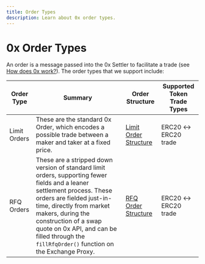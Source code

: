 ```yaml
---
title: Order Types
description: Learn about 0x order types.
---
```


# 0x Order Types

An order is a message passed into the 0x Settler to facilitate a trade (see [How does 0x work?](./introduction-to-0x#how-does-0x-work)). The order types that we support include:

| **Order Type** | **Summary**                                                                                                                                                                                                                                                                                                                | **Order Structure**                                                                        | **Supported Token Trade Types** |
| -------------- | -------------------------------------------------------------------------------------------------------------------------------------------------------------------------------------------------------------------------------------------------------------------------------------------------------------------------- | ------------------------------------------------------------------------------------------ | ------------------------------- |
| Limit Orders   | These are the standard 0x Order, which encodes a possible trade between a maker and taker at a fixed price.                                                                                                                                                                                                                | [Limit Order Structure](/0x-limit-orders/docs/limit-order-structure)                       | ERC20 ↔ ERC20 trade             |
| RFQ Orders     | These are a stripped down version of standard limit orders, supporting fewer fields and a leaner settlement process. These orders are fielded just-in-time, directly from market makers, during the construction of a swap quote on 0x API, and can be filled through the `fillRfqOrder()` function on the Exchange Proxy. | [RFQ Order Structure](https://docs.0xprotocol.org/en/latest/basics/orders.html#rfq-orders) | ERC20 ↔ ERC20 trade             |
